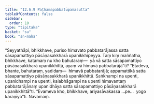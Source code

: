 ```yaml
---
title: "12.6.9 Paṭhamapabbatūpamasutta"
tableOfContents: false
sidebar:
  order: 10
type: "tipitaka"
basket: "su"
book: "sn-maha"
---
```



<DynamicBreadcrumb />

<Division number="1129" book="sn-maha">

<Paragraph number="2425" book="sn-maha">
“Seyyathāpi, bhikkhave, puriso himavato pabbatarājassa satta sāsapamattiyo pāsāṇasakkharā upanikkhipeyya. Taṃ kiṃ maññatha, bhikkhave, katamaṃ nu kho bahutaraṃ—  yā vā satta sāsapamattiyo pāsāṇasakkharā upanikkhittā, ayaṃ vā himavā pabbatarājā”ti? “Etadeva, bhante, bahutaraṃ, yadidaṃ—  himavā pabbatarājā; appamattikā satta sāsapamattiyo pāsāṇasakkharā upanikkhittā. Saṅkhampi na upenti, upanidhampi na upenti, kalabhāgampi na upenti himavantaṃ pabbatarājānaṃ upanidhāya satta sāsapamattiyo pāsāṇasakkharā upanikkhittā”ti. “Evameva kho, bhikkhave, ariyasāvakassa …pe…  yogo karaṇīyo”ti.

</Paragraph>
</Division>

<Paragraph number="2426" type="center" book="sn-maha">
Navamaṃ.
</Paragraph>
